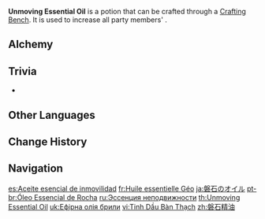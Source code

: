 {{Food Infobox
|id              = 111018
|image           = Item Unmoving Essential Oil.png
|type            = Essential Oils
|description     = Grants greater affinity for Geo, boosting {{Color|Geo DMG}}. You can feel the fine Geo pellets within when applied. It's said to help with physical injuries.
|quality         = 3
|effectType      = Geo DMG Up
|effect          = Increases all party members' {{Color|Geo DMG}} by 25% for 300s.
|eff_att1        = Geo DMG Bonus
|formula         = Available by default
|source1         = [[Alchemy]]
}}
'''Unmoving Essential Oil''' is a potion that can be crafted through a [[Crafting Bench]]. It is used to increase all party members' {{Color|Geo DMG}}.

==Alchemy==
{{Recipe
|type = Crafting
|Cor Lapis = 2
|Mora = 100
|sort = Frog (Material);Cor Lapis;Mora
|Frog (Material) = 2
}}

==Trivia==
* {{Related Items|type=variant}}

==Other Languages==
{{Other Languages
|en      = Unmoving Essential Oil
|zhs     = 磐石精油
|zhs_rm  = Pánshí Jīngyóu
|zht     = 磐石精油
|zht_rm  = Pánshí Jīngyóu
|zh_tl   = Boulder Essential Oil
|ja      = 磐石のオイル
|ja_rm   = Banjaku no Oiru
|ja_tl   = Boulder Oil
|ko      = 반석의 오일
|ko_rm   = Banseok-ui O'il
|ko_tl   = Rock Oil
|es      = Aceite esencial de inmovilidad
|es_tl   = Immobility Essential Oil
|fr      = Huile essentielle Géo
|fr_tl   = Geo Essential Oil
|ru      = Эссенция неподвижности
|ru_tl   = Immobility Essence
|th      = Unmoving Essential Oil
|vi      = Tinh Dầu Bàn Thạch
|vi_tl   = 
|de      = Geröllöl
|de_tl   = Pebbles Oil
|id      = Unmoving Essential Oil
|pt      = Óleo Essencial de Rocha
|pt_tl   = 
|tr      = Kaya Özütü
|tr_tl   = Rock Essence
|it      = Olio essenziale granitico
|it_tl   = 
}}

==Change History==
{{Change History|1.0}}

==Navigation==
{{Food Navbox|type=Potions}}

[[es:Aceite esencial de inmovilidad]]
[[fr:Huile essentielle Géo]]
[[ja:磐石のオイル]]
[[pt-br:Óleo Essencial de Rocha]]
[[ru:Эссенция неподвижности]]
[[th:Unmoving Essential Oil]]
[[uk:Ефірна олія брили]]
[[vi:Tinh Dầu Bàn Thạch]]
[[zh:磐石精油]]